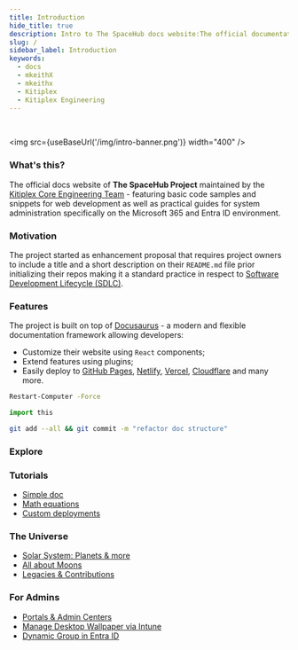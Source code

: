 ```yaml
---
title: Introduction
hide_title: true
description: Intro to The SpaceHub docs website:The official documentation for The SpaceHub Project
slug: /
sidebar_label: Introduction
keywords:
  - docs
  - mkeithX
  - mkeithx
  - Kitiplex
  - Kitiplex Engineering
---
```



<br />

<img src={useBaseUrl('/img/intro-banner.png')} width="400" />


### What's this?

The official docs website of **The SpaceHub Project** maintained by the [Kitiplex Core Engineering Team](https://github.com/kitiplex) - featuring basic code samples and snippets for web development as well as practical guides for system administration specifically on the Microsoft 365 and Entra ID environment.

### Motivation

The project started as enhancement proposal that requires project owners to include a title and a short description on their `README.md` file prior initializing their repos making it a standard practice in respect to [Software Development Lifecycle (SDLC)](https://github.com/resources/articles/software-development/what-is-sdlc#sdlc-best-practices-and-challenges).

### Features

The project is built on top of [Docusaurus](https://docusaurus.io) - a modern and flexible documentation framework allowing developers:

- Customize their website using `React` components;
- Extend features using plugins;
- Easily deploy to [GitHub Pages](https://docs.github.com/en/pages/getting-started-with-github-pages/configuring-a-publishing-source-for-your-github-pages-site), [Netlify](https://www.netlify.com/with/react/), [Vercel](https://vercel.com/new), [Cloudflare](https://pages.cloudflare.com/) and many more.

<BrowserWindow>

<Tabs className="unique-tabs">
<TabItem value="sh" label="PowerShell">

```sh
Restart-Computer -Force
```

</TabItem>

<TabItem value="py" label="Python">

```py
import this
```

</TabItem>
<TabItem value="git" label="Git">

```bash
git add --all && git commit -m "refactor doc structure"
```

</TabItem>
</Tabs>

</BrowserWindow>

<!-- <BrowserWindow>


</BrowserWindow> -->

### Explore



<Columns className='item margin-bottom-lg'>

<Column className="text--left item  padding--sm">
  <Card
    shadow="tl"
    style={{border: '1.5px solid var(--ifm-color-primary-darkest)', height: '100%'}}>
    <CardHeader>
      <h3>Tutorials</h3>
    </CardHeader>
    <CardBody></CardBody>
    <ul class="menu__list-item">
      <li>
        <a  href="/docs/guides/docs/create-doc">Simple doc</a>
      </li>    
      <li>
        <a  href="/docs/guides/docs/advanced/math-equations">Math equations</a>
      </li>
      <li>
        <a  href="/docs/guides/deployment">Custom deployments</a>
      </li>
    </ul>    
  </Card>
</Column>

<Column className="text--left item  padding--sm">
  <Card
    shadow="tl"
    style={{border: '1.5px solid var(--ifm-color-emphasis-400)', height: '100%'}}>
    <CardHeader>
      <h3>The Universe</h3>
    </CardHeader>
    <CardBody></CardBody>
    <ul>
      <li class="menu__list-item">
        <a  href="/cosmos/solar-system">Solar System: Planets & more</a>
      </li>    
      <li class="menu__list-item">
        <a  href="/cosmos/solar-system/moons/phases-of-the-moon">All about Moons</a>
      </li>
      <li class="menu__list-item">
        <a  href="/cosmos/legacy">Legacies & Contributions</a>
      </li>
    </ul>    
  </Card>
</Column>


<Column className="text--left item  padding--sm">
  <Card
    shadow="tl"
    style={{border: '1.5px solid var(--spacehub-hover)', height: '100%'}}>
    <CardHeader>
      <h3>For Admins</h3>
    </CardHeader>
    <CardBody></CardBody>
    <ul class="menu__list-item">
      <li>
        <a  href="/docs/guides/system-administration/ms-admin-portals">Portals & Admin Centers</a>
      </li>    
      <li>
        <a  href="/docs/guides/system-administration/ms-intune/custom-lockscreen">Manage Desktop Wallpaper via Intune</a>
      </li>
      <li>
        <a  href="/docs/system-administration/ms-entra/create-dynamic-group">Dynamic Group in Entra ID</a>
      </li>      
    </ul>
  </Card>
</Column>

</Columns>
